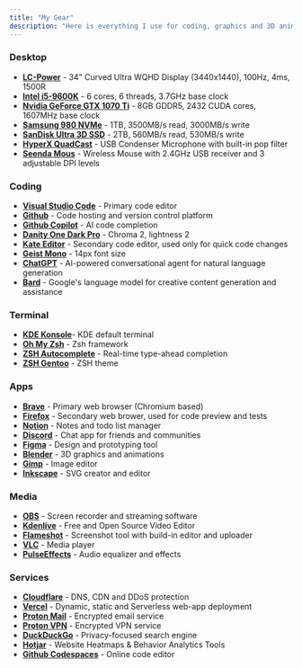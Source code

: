 ```yaml
---
title: "My Gear"
description: "Here is everything I use for coding, graphics and 3D animation and many other things."
---
```


### Desktop

- <u>**LC-Power**</u> - 34" Curved Ultra WQHD Display (3440x1440), 100Hz, 4ms, 1500R
- <u>**Intel i5-9600K**</u> - 6 cores, 6 threads, 3.7GHz base clock
- <u>**Nvidia GeForce GTX 1070 Ti**</u> - 8GB GDDR5, 2432 CUDA cores, 1607MHz base clock
- <u>**Samsung 980 NVMe**</u> - 1TB, 3500MB/s read, 3000MB/s write
- <u>**SanDisk Ultra 3D SSD**</u> - 2TB, 560MB/s read, 530MB/s write
- <u>**HyperX QuadCast**</u> - USB Condenser Microphone with built-in pop filter
- <u>**Seenda Mous**</u> - Wireless Mouse with 2.4GHz USB receiver and 3 adjustable DPI levels

### Coding

- **[Visual Studio Code](https://code.visualstudio.com/)** - Primary code editor
- **[Github](https://github.com)** - Code hosting and version control platform
- **[Github Copilot](https://copilot.github.com/)** - AI code completion
- **[Danity One Dark Pro](https://marketplace.visualstudio.com/items?itemName=alexanderte.dainty-one-dark-pro-vscode)** - Chroma 2, lightness 2
- **[Kate Editor](https://kate-editor.org/)** - Secondary code editor, used only for quick code changes
- **[Geist Mono](https://vercel.com/font)** - 14px font size
- **[ChatGPT](https://chat.openai.com/)** - AI-powered conversational agent for natural language generation
- **[Bard](https://bard.google.com/)** - Google's language model for creative content generation and assistance

### Terminal

- **[KDE Konsole](https://konsole.kde.org/)**- KDE default terminal
- **[Oh My Zsh](https://ohmyz.sh/)** - Zsh framework
- **[ZSH Autocomplete](https://github.com/marlonrichert/zsh-autocomplete)** - Real-time type-ahead completion
- **[ZSH Gentoo](https://github.com/ohmyzsh/ohmyzsh/blob/master/themes/gentoo.zsh-theme)** - ZSH theme

### Apps

- **[Brave](https://brave.com)** - Primary web browser (Chromium based)
- **[Firefox](https://www.mozilla.org/en-US/firefox/new/)** - Secondary web brower, used for code preview and tests
- **[Notion](https://www.notion.so/)** - Notes and todo list manager
- **[Discord](https://discord.com)** - Chat app for friends and communities
- **[Figma](https://www.figma.com/)** - Design and prototyping tool
- **[Blender](https://www.blender.org/)** - 3D graphics and animations
- **[Gimp](https://www.gimp.org/)** - Image editor
- **[Inkscape](https://inkscape.org/)** - SVG creator and editor

### Media

- **[OBS](https://obsproject.com/)** - Screen recorder and streaming software
- **[Kdenlive](https://kdenlive.org/)** - Free and Open Source Video Editor
- **[Flameshot](https://flameshot.org/)** - Screenshot tool with build-in editor and uploader
- **[VLC](https://www.videolan.org/vlc/index.html)** - Media player
- **[PulseEffects](https://github.com/wwmm/easyeffects)** - Audio equalizer and effects

### Services

- **[Cloudflare](https://cloudflare.com)** - DNS, CDN and DDoS protection
- **[Vercel](https://vercel.com)** - Dynamic, static and Serverless web-app deployment
- **[Proton Mail](https://protonmail.com)** - Encrypted email service
- **[Proton VPN](https://protonvpn.com)** - Encrypted VPN service
- **[DuckDuckGo](https://duckduckgo.com)** - Privacy-focused search engine
- **[Hotjar](https://www.hotjar.com/)** - Website Heatmaps & Behavior Analytics Tools
- **[Github Codespaces](https://github.com/features/codespaces)** - Online code editor